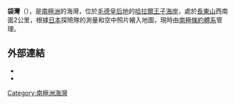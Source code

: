 {{coord|69|12|S|39|39|E|source:GNIS|display=title}}

'''袋灣'''（{{lang-en|Fukuro Cove}}），是[[南極洲|南極洲]]的海灣，位於[[毛德皇后地|毛德皇后地]]的[[哈拉爾王子海岸|哈拉爾王子海岸]]，處於[[長東山|長東山]]西南面2公里，根據[[日本|日本]]探險隊的測量和空中照片繪入地圖，現時由[[南極條約體系|南極條約體系]]管理。

==外部連結==
*{{cite gnis | type = antarid | id = 5375| name = Fukuro Cove | accessdate = 2012-04-11}}
*{{usgs-gazetteer|id=5375}}

{{Antarctica-geo-stub}}
[[Category:南極洲海灣|Category:南極洲海灣]]
